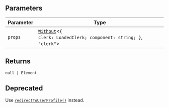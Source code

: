 ## Parameters

| Parameter | Type                                                                                                      |
| --------- | --------------------------------------------------------------------------------------------------------- |
| `props`   | [`Without`](../types/without.mdx)\<<code>\{ clerk: LoadedClerk; component: string; \}</code>, `"clerk"`\> |

## Returns

<code>null \| Element</code>

## Deprecated

Use [`redirectToUserProfile()`](/docs/references/javascript/clerk#redirect-to-user-profile) instead.
